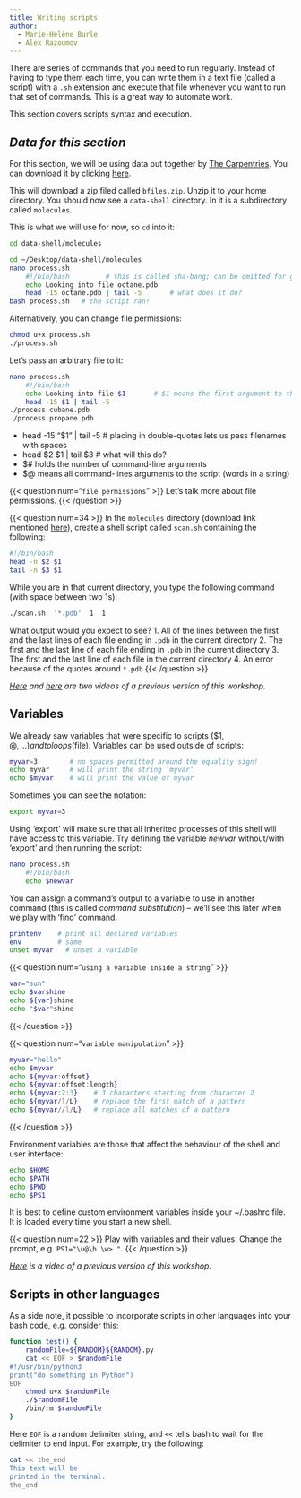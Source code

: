 ```yaml
---
title: Writing scripts
author:
  - Marie-Hélène Burle
  - Alex Razoumov
---
```


:::{.def}

There are series of commands that you need to run regularly. Instead of having to type them each time, you can write them in a text file (called a script) with a `.sh` extension and execute that file whenever you want to run that set of commands. This is a great way to automate work.

This section covers scripts syntax and execution.

:::

:::{.callout-accordion collapse="true"}

## ***Data for this section***

For this section, we will be using data put together by [The Carpentries](https://carpentries.org/). You can download it by clicking [here](http://bit.ly/bashfile).

This will download a zip filed called `bfiles.zip`. Unzip it to your home directory. You should now see a `data-shell` directory. In it is a subdirectory called `molecules`.

This is what we will use for now, so `cd` into it:

```.bash
cd data-shell/molecules
```

:::

```.bash
cd ~/Desktop/data-shell/molecules
nano process.sh
	#!/bin/bash         # this is called sha-bang; can be omitted for generic (bash/csh/tcsh) commands
	echo Looking into file octane.pdb
	head -15 octane.pdb | tail -5       # what does it do?
bash process.sh   # the script ran!
```

Alternatively, you can change file permissions:

```.bash
chmod u+x process.sh
./process.sh
```

Let's pass an arbitrary file to it:

```.bash
nano process.sh
	#!/bin/bash
	echo Looking into file $1       # $1 means the first argument to the script
    head -15 $1 | tail -5
./process cubane.pdb
./process propane.pdb
```

* head -15 "$1" | tail -5     # placing in double-quotes lets us pass filenames with spaces
* head $2 $1 | tail $3        # what will this do?
* $# holds the number of command-line arguments
* $@ means all command-lines arguments to the script (words in a string)

<!-- > **Quiz 11:** script.sh in molecules Users/nelle/molecules. -->

<!-- > **Exercise:** write a script that takes any number of filenames, e.g., "scriptName.sh cubane.pdb -->
<!-- > propane.pdb", for each file prints the number of lines and its first five lines, and separates the -->
<!-- > output from different files by an empty line. -->

{{< question num="`file permissions`" >}}
Let's talk more about file permissions.
{{< /question >}}

{{< question num=34 >}}
In the `molecules` directory (download link mentioned <a href="../bash/bash-04-tar-gzip" target="_blank">here</a>),
create a shell script called `scan.sh` containing the following:
```.bash
#!/bin/bash
head -n $2 $1
tail -n $3 $1
```
While you are in that current directory, you type the following command (with space between two 1s):
```.bash
./scan.sh  '*.pdb'  1  1
```
What output would you expect to see?
1. All of the lines between the first and the last lines of each file ending in `.pdb` in the current directory
2. The first and the last line of each file ending in `.pdb` in the current directory
3. The first and the last line of each file in the current directory
4. An error because of the quotes around `*.pdb`
{{< /question >}}

*[Here](https://youtu.be/UGZI6_HDyDc) and [here](https://youtu.be/rNnrcqkhXQo) are two videos of a previous version of this workshop.*

## Variables

We already saw variables that were specific to scripts ($1, $@, ...) and to loops ($file). Variables can be used
outside of scripts:

```.bash
myvar=3        # no spaces permitted around the equality sign!
echo myvar     # will print the string 'myvar'
echo $myvar    # will print the value of myvar
```

Sometimes you can see the notation:

```.bash
export myvar=3
```

Using 'export' will make sure that all inherited processes of this shell will have access to this
variable. Try defining the variable *newvar* without/with 'export' and then running the script:

```.bash
nano process.sh
	#!/bin/bash
    echo $newvar
```

You can assign a command's output to a variable to use in another command (this is called *command
substitution*) -- we'll see this later when we play with 'find' command.

```.bash
printenv    # print all declared variables
env         # same
unset myvar   # unset a variable
```

{{< question num="`using a variable inside a string`" >}}
```.bash
var="sun"
echo $varshine
echo ${var}shine
echo "$var"shine
```
{{< /question >}}

{{< question num="`variable manipulation`" >}}
```.bash
myvar="hello"
echo $myvar
echo ${myvar:offset}
echo ${myvar:offset:length}
echo ${myvar:2:3}    # 3 characters starting from character 2
echo ${myvar/l/L}    # replace the first match of a pattern
echo ${myvar//l/L}   # replace all matches of a pattern
```
{{< /question >}}

Environment variables are those that affect the behaviour of the shell and user interface:

```.bash
echo $HOME
echo $PATH
echo $PWD
echo $PS1
```

It is best to define custom environment variables inside your ~/.bashrc file. It is loaded every time you
start a new shell.

{{< question num=22 >}}
Play with variables and their values. Change the prompt, e.g. `PS1="\u@\h \w> "`.
{{< /question >}}

*[Here](https://youtu.be/nNf4Xb56yEs) is a video of a previous version of this workshop.*

## Scripts in other languages

As a side note, it possible to incorporate scripts in other languages into your bash code, e.g. consider this:

```.bash
function test() {
    randomFile=${RANDOM}${RANDOM}.py
    cat << EOF > $randomFile
#!/usr/bin/python3
print("do something in Python")
EOF
    chmod u+x $randomFile
    ./$randomFile
    /bin/rm $randomFile
}
```

Here `EOF` is a random delimiter string, and `<<` tells bash to wait for the delimiter to end input. For example, try
the following:

```.bash
cat << the_end
This text will be
printed in the terminal.
the_end
```
